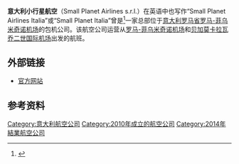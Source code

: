{{Infobox airline
| airline          = 意大利小行星航空 <br> Small Planet Airlines Italia
| image            = Small Planet Airlines Boeing 737-300 a Cambridge International Airport.JPG
| image_size       = 
| alt              = 
| IATA             = P2
| ICAO             = LLI
| callsign         = AURIGA
| founded          = 2010年
| commenced        = 
| ceased           = 2014年1月17日
| aoc              = 
| bases            = [[罗马-菲乌米奇诺机场|罗马-菲乌米奇诺机场]] <br> [[卡拉瓦乔二世国际机场|卡拉瓦乔二世国际机场]]
| hubs             = 
| secondary_hubs   = 
| focus_cities     = 
| frequent_flyer   = 
| lounge           = 
| alliance         = 
| subsidiaries     = 
| fleet_size       = 2
| destinations     = 
| company_slogan   = 
| parent           = [[立陶宛小行星航空|立陶宛小行星航空]]
| headquarters     = [[意大利|意大利]][[罗马|罗马]][[菲乌米奇诺|菲乌米奇诺]]<ref>[http://www.smallplanet.aero/it/contatti/uffici.html Small Planet Italy Offices] {{webarchive|url=https://web.archive.org/web/20121003000910/http://www.smallplanet.aero/it/contatti/uffici.html |date=2012-10-03 }}</ref>
| key_people       = 
| revenue          = 
| operating_income = 
| net_income       = 
| profit           = 
| assets           = 
| equity           = 
| website          = [http://www.smallplanet.aero www.smallplanet.aero]
}}

'''意大利小行星航空'''（Small Planet Airlines s.r.l.）在英语中也写作“Small Planet Airlines Italia”或“Small Planet Italia”曾是<ref name="license">{{Cite web |url=http://ch-aviation.ch/portal/news/25031-small-planet-airlines-italia-license-revoked-flights-cancelled |title=存档副本 |accessdate=2016-11-04 |archive-date=2014-01-20 |archive-url=https://archive.is/20140120105418/http://ch-aviation.ch/portal/news/25031-small-planet-airlines-italia-license-revoked-flights-cancelled |dead-url=no }}</ref>一家总部位于[[意大利|意大利]][[罗马省|罗马省]][[罗马-菲乌米奇诺机场|罗马-菲乌米奇诺机场]]的包机公司。该航空公司运营从[[罗马-菲乌米奇诺机场|罗马-菲乌米奇诺机场]]和[[贝加莫|贝加莫]][[卡拉瓦乔二世国际机场|卡拉瓦乔二世国际机场]]出发的航班。

==外部链接==
*[https://web.archive.org/web/20180428225606/https://www.smallplanet.aero/ 官方网站]

==参考资料==
{{reflist}}

[[Category:意大利航空公司|Category:意大利航空公司]]
[[Category:2010年成立的航空公司|Category:2010年成立的航空公司]]
[[Category:2014年結業航空公司|Category:2014年結業航空公司]]